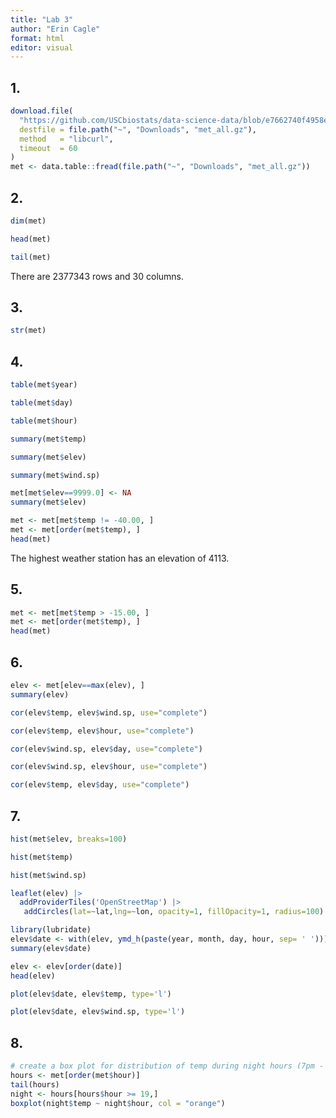 ```yaml
---
title: "Lab 3"
author: "Erin Cagle"
format: html
editor: visual
---
```


## 

## 1.

```r
download.file(
  "https://github.com/USCbiostats/data-science-data/blob/e7662740f4958ef632fb41ef7e4d1e705b013af5/02_met/met_all.gz",
  destfile = file.path("~", "Downloads", "met_all.gz"),
  method   = "libcurl",
  timeout  = 60
)
met <- data.table::fread(file.path("~", "Downloads", "met_all.gz"))
```

## 2.

```r
dim(met)

head(met)

tail(met)
```

There are 2377343 rows and 30 columns.

## 3.

```r
str(met)

```

## 4.

```r
table(met$year)

table(met$day)

table(met$hour)
```

```r
summary(met$temp)

summary(met$elev)

summary(met$wind.sp)
```

```r
met[met$elev==9999.0] <- NA
summary(met$elev)
```

```r
met <- met[met$temp != -40.00, ]
met <- met[order(met$temp), ]
head(met)
```

The highest weather station has an elevation of 4113.

## 5.

```r
met <- met[met$temp > -15.00, ]
met <- met[order(met$temp), ]
head(met)
```

## 6.

```r
elev <- met[elev==max(elev), ]
summary(elev)
```

```r
cor(elev$temp, elev$wind.sp, use="complete")
```

```r
cor(elev$temp, elev$hour, use="complete")
```

```r
cor(elev$wind.sp, elev$day, use="complete")
```

```r
cor(elev$wind.sp, elev$hour, use="complete")
```

```r
cor(elev$temp, elev$day, use="complete")
```

## 7.

```r
hist(met$elev, breaks=100)
```

```r
hist(met$temp)
```

```r
hist(met$wind.sp)
```

```r
leaflet(elev) |>
  addProviderTiles('OpenStreetMap') |> 
   addCircles(lat=~lat,lng=~lon, opacity=1, fillOpacity=1, radius=100)
```

```r
library(lubridate)
elev$date <- with(elev, ymd_h(paste(year, month, day, hour, sep= ' ')))
summary(elev$date)
```

```r
elev <- elev[order(date)]
head(elev)
```

```r
plot(elev$date, elev$temp, type='l')
```

```r
plot(elev$date, elev$wind.sp, type='l')
```

## 8.

```r
# create a box plot for distribution of temp during night hours (7pm - 11:59pm)
hours <- met[order(met$hour)]
tail(hours)
night <- hours[hours$hour >= 19,]
boxplot(night$temp ~ night$hour, col = "orange")
```
